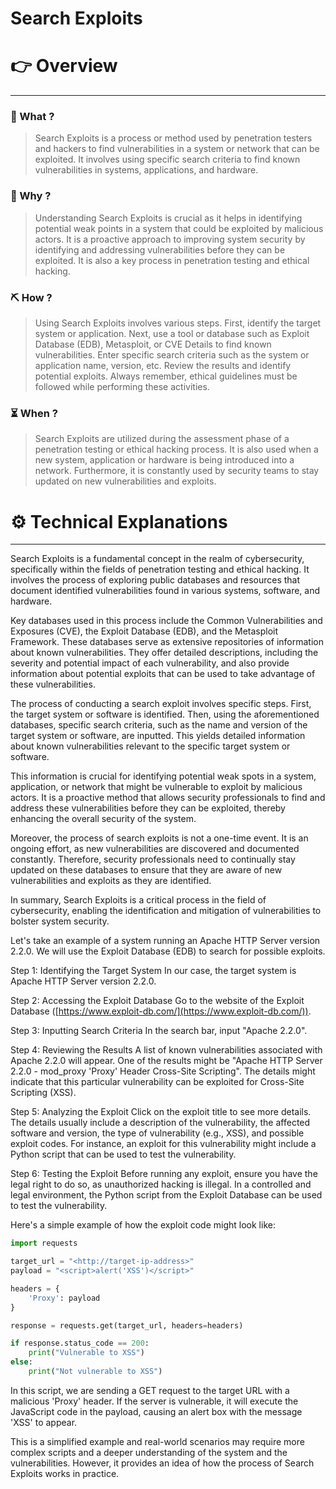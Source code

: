 # Search Exploits


# 👉 Overview

---

### 👀 What ?

> Search Exploits is a process or method used by penetration testers and hackers to find vulnerabilities in a system or network that can be exploited. It involves using specific search criteria to find known vulnerabilities in systems, applications, and hardware.
> 

### 🧐 Why ?

> Understanding Search Exploits is crucial as it helps in identifying potential weak points in a system that could be exploited by malicious actors. It is a proactive approach to improving system security by identifying and addressing vulnerabilities before they can be exploited. It is also a key process in penetration testing and ethical hacking.
> 

### ⛏️ How ?

> Using Search Exploits involves various steps. First, identify the target system or application. Next, use a tool or database such as Exploit Database (EDB), Metasploit, or CVE Details to find known vulnerabilities. Enter specific search criteria such as the system or application name, version, etc. Review the results and identify potential exploits. Always remember, ethical guidelines must be followed while performing these activities.
> 

### ⏳ When ?

> Search Exploits are utilized during the assessment phase of a penetration testing or ethical hacking process. It is also used when a new system, application or hardware is being introduced into a network. Furthermore, it is constantly used by security teams to stay updated on new vulnerabilities and exploits.
> 

# ⚙️ Technical Explanations

---

Search Exploits is a fundamental concept in the realm of cybersecurity, specifically within the fields of penetration testing and ethical hacking. It involves the process of exploring public databases and resources that document identified vulnerabilities found in various systems, software, and hardware.

Key databases used in this process include the Common Vulnerabilities and Exposures (CVE), the Exploit Database (EDB), and the Metasploit Framework. These databases serve as extensive repositories of information about known vulnerabilities. They offer detailed descriptions, including the severity and potential impact of each vulnerability, and also provide information about potential exploits that can be used to take advantage of these vulnerabilities.

The process of conducting a search exploit involves specific steps. First, the target system or software is identified. Then, using the aforementioned databases, specific search criteria, such as the name and version of the target system or software, are inputted. This yields detailed information about known vulnerabilities relevant to the specific target system or software.

This information is crucial for identifying potential weak spots in a system, application, or network that might be vulnerable to exploit by malicious actors. It is a proactive method that allows security professionals to find and address these vulnerabilities before they can be exploited, thereby enhancing the overall security of the system.

Moreover, the process of search exploits is not a one-time event. It is an ongoing effort, as new vulnerabilities are discovered and documented constantly. Therefore, security professionals need to continually stay updated on these databases to ensure that they are aware of new vulnerabilities and exploits as they are identified.

In summary, Search Exploits is a critical process in the field of cybersecurity, enabling the identification and mitigation of vulnerabilities to bolster system security.

Let's take an example of a system running an Apache HTTP Server version 2.2.0. We will use the Exploit Database (EDB) to search for possible exploits.

Step 1: Identifying the Target System
In our case, the target system is Apache HTTP Server version 2.2.0.

Step 2: Accessing the Exploit Database
Go to the website of the Exploit Database ([https://www.exploit-db.com/](https://www.exploit-db.com/)).

Step 3: Inputting Search Criteria
In the search bar, input "Apache 2.2.0".

Step 4: Reviewing the Results
A list of known vulnerabilities associated with Apache 2.2.0 will appear. One of the results might be "Apache HTTP Server 2.2.0 - mod_proxy 'Proxy' Header Cross-Site Scripting". The details might indicate that this particular vulnerability can be exploited for Cross-Site Scripting (XSS).

Step 5: Analyzing the Exploit
Click on the exploit title to see more details. The details usually include a description of the vulnerability, the affected software and version, the type of vulnerability (e.g., XSS), and possible exploit codes. For instance, an exploit for this vulnerability might include a Python script that can be used to test the vulnerability.

Step 6: Testing the Exploit
Before running any exploit, ensure you have the legal right to do so, as unauthorized hacking is illegal. In a controlled and legal environment, the Python script from the Exploit Database can be used to test the vulnerability.

Here's a simple example of how the exploit code might look like:

```python
import requests

target_url = "<http://target-ip-address>"
payload = "<script>alert('XSS')</script>"

headers = {
    'Proxy': payload
}

response = requests.get(target_url, headers=headers)

if response.status_code == 200:
    print("Vulnerable to XSS")
else:
    print("Not vulnerable to XSS")

```

In this script, we are sending a GET request to the target URL with a malicious 'Proxy' header. If the server is vulnerable, it will execute the JavaScript code in the payload, causing an alert box with the message 'XSS' to appear.

This is a simplified example and real-world scenarios may require more complex scripts and a deeper understanding of the system and the vulnerabilities. However, it provides an idea of how the process of Search Exploits works in practice.
